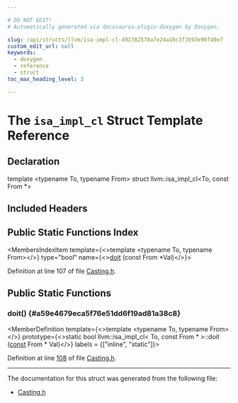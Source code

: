 ```yaml
---

# DO NOT EDIT!
# Automatically generated via docusaurus-plugin-doxygen by Doxygen.

slug: /api/structs/llvm/isa-impl-cl-492782578a7e24a10c3f3593e98f40e7
custom_edit_url: null
keywords:
  - doxygen
  - reference
  - struct
toc_max_heading_level: 3

---
```





# The `isa_impl_cl` Struct Template Reference

<DoxygenPage pluginConfig={pluginConfig}>



## Declaration

<CodeBlock>template &lt;typename To, typename From&gt;
struct llvm::isa_impl_cl&lt;To, const From &#42;&gt;</CodeBlock>

## Included Headers

<IncludesList>
<IncludesListItem
  filePath="llvm/Support/Casting.h"
  permalink="/docs/api/files/include/include/llvm/include/llvm/support/casting-h"
  isLocal="true" />
</IncludesList>

## Public Static Functions Index

<MembersIndex>

<MembersIndexItem
  template={<>template &lt;typename To, typename From&gt;</>}
  type="bool"
  name={<><a href="#a59e4679eca5f76e51dd6f19ad81a38c8">doit</a> (const From &#42;Val)</>}>
</MembersIndexItem>

</MembersIndex>


Definition at line 107 of file <a href="/docs/api/files/include/include/llvm/include/llvm/support/casting-h">Casting.h</a>.

<SectionDefinition>

## Public Static Functions

### doit() {#a59e4679eca5f76e51dd6f19ad81a38c8}

<MemberDefinition
  template={<>template &lt;typename To, typename From&gt;</>}
  prototype={<>static bool llvm::isa&#95;impl&#95;cl&lt; To, const From &#42; &gt;::doit (<a href="/docs/api/files/lib/lib/target/lib/target/aarch64/aarch64promoteconstant-cpp/#a90f8350fecae261c25be85d38b451bff">const</a> From &#42; Val)</>}
  labels = {["inline", "static"]}>

Definition at line <a href="/docs/api/files/include/include/llvm/include/llvm/support/casting-h/#l00108">108</a> of file <a href="/docs/api/files/include/include/llvm/include/llvm/support/casting-h">Casting.h</a>.
</MemberDefinition>

</SectionDefinition>

<hr/>

The documentation for this struct was generated from the following file:

<ul>
<li><a href="/docs/api/files/include/include/llvm/include/llvm/support/casting-h">Casting.h</a></li>
</ul>

</DoxygenPage>
